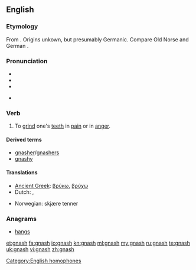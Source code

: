 {{was wotd|2007|March|18}}
==English==

===Etymology===
From {{etyl|enm|en}} {{term|gnasten|lang=enm}}.  Origins unkown, but presumably Germanic.  Compare Old Norse {{term|gnastan|lang=non}} and German {{term|knirschen|lang=de}}.

===Pronunciation===
* {{IPA|/næʃ/}}
* {{audio|en-us-gnash.ogg|Audio (US)}}
* {{rhymes|æʃ}}

* {{homophones|Nash}}

===Verb===
{{en-verb|gnash|es}}

# To [[grind]] one's [[teeth]] in [[pain]] or in [[anger]].

====Derived terms====
* [[gnasher]]/[[gnashers]]
* [[gnashy]]

====Translations====
{{trans-top|to grind one's teeth in pain or in anger}}
* [[Ancient Greek]]: [[βρύκω]], [[βρύχω]]
* Dutch: {{t|nl|tandenknarsen}}, {{t|nl|knarsetanden}}
{{trans-mid}}
* Norwegian: skjære tenner
{{trans-bottom}}

===Anagrams===
* [[hangs#English|hangs]]

[[Category:English homophones]]

[[et:gnash]]
[[fa:gnash]]
[[io:gnash]]
[[kn:gnash]]
[[ml:gnash]]
[[my:gnash]]
[[ru:gnash]]
[[te:gnash]]
[[uk:gnash]]
[[vi:gnash]]
[[zh:gnash]]